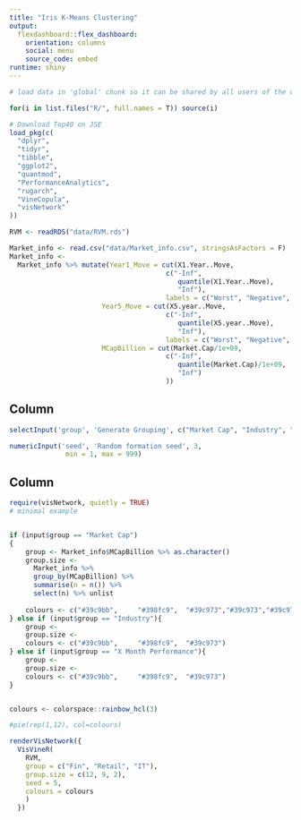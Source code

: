 ```yaml
---
title: "Iris K-Means Clustering"
output: 
  flexdashboard::flex_dashboard:
    orientation: columns
    social: menu
    source_code: embed
runtime: shiny
---
```


```r
# load data in 'global' chunk so it can be shared by all users of the dashboard

for(i in list.files("R/", full.names = T)) source(i)

# Download Top40 on JSE
load_pkg(c(
  "dplyr", 
  "tidyr",
  "tibble",
  "ggplot2",
  "quantmod",
  "PerformanceAnalytics",
  "rugarch",
  "VineCopula",
  "visNetwork"
))


```

```r
RVM <- readRDS("data/RVM.rds")

Market_info <- read.csv("data/Market_info.csv", stringsAsFactors = F)
Market_info <- 
  Market_info %>% mutate(Year1_Move = cut(X1.Year..Move,
                                       c("-Inf", 
                                          quantile(X1.Year..Move), 
                                          "Inf"),
                                       labels = c("Worst", "Negative", "Average", "Pos ret", "High ret", "Best")),
                       Year5_Move = cut(X5.year..Move,
                                       c("-Inf", 
                                          quantile(X5.year..Move), 
                                          "Inf"),
                                       labels = c("Worst", "Negative", "Average", "Pos ret", "High ret", "Best")),
                       MCapBillion = cut(Market.Cap/1e+09,
                                       c("-Inf", 
                                          quantile(Market.Cap)/1e+09, 
                                          "Inf")
                                       ))

```



Column {.sidebar}
-----------------------------------------------------------------------

```r
selectInput('group', 'Generate Grouping', c("Market Cap", "Industry", "Volatility"))

numericInput('seed', 'Random formation seed', 3, 
              min = 1, max = 999)
```

Column
-----------------------------------------------------------------------
```r
require(visNetwork, quietly = TRUE)
# minimal example


if (input$group == "Market Cap")
{
    group <- Market_info$MCapBillion %>% as.character()
    group.size <-  
      Market_info %>% 
      group_by(MCapBillion) %>%
      summarise(n = n()) %>% 
      select(n) %>% unlist
      
    colours <- c("#39c9bb", 	"#398fc9", 	"#39c973","#39c973","#39c973")
} else if (input$group == "Industry"){
    group <- 
    group.size <- 
    colours <- c("#39c9bb", 	"#398fc9", 	"#39c973")
} else if (input$group == "X Month Performance"){
    group <- 
    group.size <- 
    colours <- c("#39c9bb", 	"#398fc9", 	"#39c973")
}


colours <- colorspace::rainbow_hcl(3)

#pie(rep(1,12), col=colours) 

renderVisNetwork({
  VisVineR(
    RVM,
    group = c("Fin", "Retail", "IT"),
    group.size = c(12, 9, 2),
    seed = 5, 
    colours = colours
    )
  })

```


